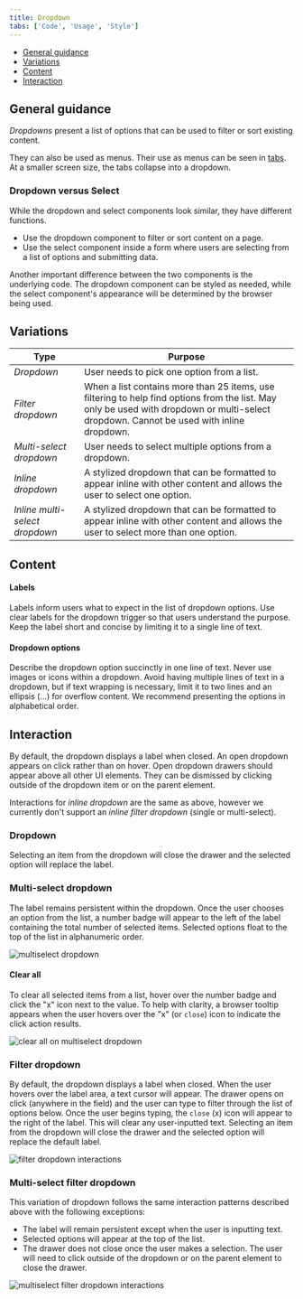```yaml
---
title: Dropdown
tabs: ['Code', 'Usage', 'Style']
---
```


<AnchorLinks>

- [General guidance](#general-guidance) 
- [Variations](#variations)
- [Content](#content) 
- [Interaction](#interaction)

</AnchorLinks>

## General guidance

_Dropdowns_ present a list of options that can be used to filter or sort existing content. 

They can also be used as menus. Their use as menus can be seen in [tabs](/components/tabs). At a smaller screen size, the tabs collapse into a dropdown.

### Dropdown versus Select

While the dropdown and select components look similar, they have different functions.  

- Use the dropdown component to filter or sort content on a page. 
- Use the select component inside a form where users are selecting from a list of options and submitting data.   

Another important difference between the two components is the underlying code. The dropdown component can be styled as needed, while the select component's appearance will be determined by the browser being used. 

## Variations

| Type                           | Purpose                                                                                                                                                                                  |
| ------------------------------ | ---------------------------------------------------------------------------------------------------------------------------------------------------------------------------------------- |
| _Dropdown_                     | User needs to pick one option from a list.                                                                                                                                               |
| _Filter dropdown_              | When a list contains more than 25 items, use filtering to help find options from the list. May only be used with dropdown or multi-select dropdown. Cannot be used with inline dropdown. |
| _Multi-select dropdown_        | User needs to select multiple options from a dropdown.                                                                                                                                   |
| _Inline dropdown_              | A stylized dropdown that can be formatted to appear inline with other content and allows the user to select one option.                                                                  |
| _Inline multi-select dropdown_ | A stylized dropdown that can be formatted to appear inline with other content and allows the user to select more than one option.                                                        |

## Content

#### Labels

Labels inform users what to expect in the list of dropdown options. Use clear labels for the dropdown trigger so that users understand the purpose. Keep the label short and concise by limiting it to a single line of text.

#### Dropdown options

Describe the dropdown option succinctly in one line of text. Never use images or icons within a dropdown. Avoid having multiple lines of text in a dropdown, but if text wrapping is necessary, limit it to two lines and an ellipsis (...) for overflow content. We recommend presenting the options in alphabetical order.

## Interaction

By default, the dropdown displays a label when closed. An open dropdown appears on click rather than on hover. Open dropdown drawers should appear above all other UI elements. They can be dismissed by clicking outside of the dropdown item or on the parent element.

Interactions for _inline dropdown_ are the same as above, however we currently don't support an _inline filter dropdown_ (single or multi-select).

### Dropdown

Selecting an item from the dropdown will close the drawer and the selected option will replace the label.

### Multi-select dropdown

The label remains persistent within the dropdown. Once the user chooses an option from the list, a number badge will appear to the left of the label containing the total number of selected items. Selected options float to the top of the list in alphanumeric order.

<ImageComponent cols="8">

![multiselect dropdown](images/dropdown-usage-1.png)

</ImageComponent>

#### Clear all

To clear all selected items from a list, hover over the number badge and click the "x" icon next to the value. To help with clarity, a browser tooltip appears when the user hovers over the "x" (or `close`) icon to indicate the click action results.

<ImageComponent cols="8">

![clear all on multiselect dropdown](images/dropdown-usage-2.png)

</ImageComponent>

### Filter dropdown

By default, the dropdown displays a label when closed. When the user hovers over the label area, a text cursor will appear. The drawer opens on click (anywhere in the field) and the user can type to filter through the list of options below. Once the user begins typing, the `close` (x) icon will appear to the right of the label. This will clear any user-inputted text. Selecting an item from the dropdown will close the drawer and the selected option will replace the default label.

<ImageComponent cols="8">

![filter dropdown interactions](images/dropdown-usage-3.png)

</ImageComponent>

### Multi-select filter dropdown

This variation of dropdown follows the same interaction patterns described above with the following exceptions:

- The label will remain persistent except when the user is inputting text.
- Selected options will appear at the top of the list.
- The drawer does not close once the user makes a selection. The user will need to click outside of the dropdown or on the parent element to close the drawer.

<ImageComponent cols="8">

![multiselect filter dropdown interactions](images/dropdown-usage-4.png)

</ImageComponent>
